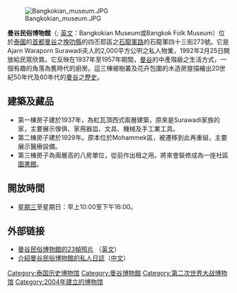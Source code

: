 [[File:Bangkokian_museum.JPG|thumb]]

'''曼谷民俗博物館'''（{{lang-th|พิพิธภัณฑ์ชาวบางกอก}}; [[英文|英文]]：Bangkokian Museum或Bangkok Folk Museum）位於[[泰國|泰國]]的[[首都|首都]][[曼谷|曼谷]]之[[挽叻縣|挽叻縣]]的四丕耶區之[[石龍軍路|石龍軍路]]的石龍軍四十三街273號。它是Ajarn Waraporn Surawadi夫人的2,000平方公呎之私人物業，1992年2月25日開放給民眾欣賞。它反映在1937年至1957年期間，[[曼谷|曼谷]]的中產階級之生活方式，一個有趣的角落為舊時代的廚房。這三棟被樹叢及花卉包圍的木造房屋描繪出20世紀50年代及60年代的[[曼谷|曼谷]]之[[歷史|歷史]]。

==建築及藏品==
* 第一棟房子建於1937年，為紅瓦頂西式兩層建築，原來是Surawadi家族的家，主要展示傢俱、家用器皿、文具、機械及手工業工具。 
* 第二棟房子建於1929年。原本位於Mohammek區，被遷移到此再重組，主要展示醫療設備。 
* 第三棟房子為兩層高的八房單位，從前作出租之用。將來會裝修成為一座社區[[圖書館|圖書館]]。

==開放時間==
* [[星期三|星期三]]至星期日：早上10:00至下午16:00。

==外部链接==
* [http://www.23hq.com/Taye/album/2016532 曼谷民俗博物館的23幀照片] {{Wayback|url=http://www.23hq.com/Taye/album/2016532 |date=20121006093446 }}（[[英文|英文]]）
* [http://blog.xuite.net/bryanchu/bryanchu/13247786 介紹曼谷民俗博物館的私人日誌]（[[中文|中文]]）

{{曼谷的博物馆}}
[[Category:泰国历史博物馆|Category:泰国历史博物馆]]
[[Category:曼谷博物館|Category:曼谷博物館]]
[[Category:第二次世界大战博物馆|Category:第二次世界大战博物馆]]
[[Category:2004年建立的博物馆|Category:2004年建立的博物馆]]